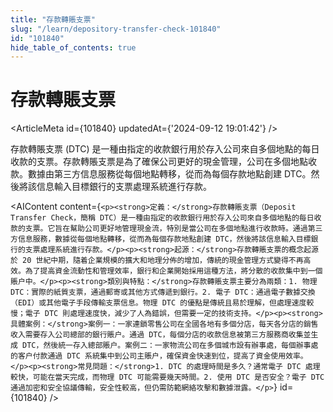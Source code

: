 ```yaml
---
title: "存款轉賬支票"
slug: "/learn/depository-transfer-check-101840"
id: "101840"
hide_table_of_contents: true
---
```



# 存款轉賬支票

<ArticleMeta id={101840} updatedAt={'2024-09-12 19:01:42'} />
<div className='border-solid border-b border-t-0 my-4 border-[var(--ifm-color-gray-300)]' />

存款轉賬支票 (DTC) 是一種由指定的收款銀行用於存入公司來自多個地點的每日收款的支票。存款轉賬支票是為了確保公司更好的現金管理，公司在多個地點收款。數據由第三方信息服務從每個地點轉移，從而為每個存款地點創建 DTC。然後將該信息輸入目標銀行的支票處理系統進行存款。

<AIContent content={`<p><strong>定義：</strong>存款轉賬支票（Deposit Transfer Check，簡稱 DTC）是一種由指定的收款銀行用於存入公司來自多個地點的每日收款的支票。它旨在幫助公司更好地管理現金流，特別是當公司在多個地點進行收款時。通過第三方信息服務，數據從每個地點轉移，從而為每個存款地點創建 DTC，然後將該信息輸入目標銀行的支票處理系統進行存款。</p><p><strong>起源：</strong>存款轉賬支票的概念起源於 20 世紀中期，隨着企業規模的擴大和地理分佈的增加，傳統的現金管理方式變得不再高效。為了提高資金流動性和管理效率，銀行和企業開始採用這種方法，將分散的收款集中到一個賬户中。</p><p><strong>類別與特點：</strong>存款轉賬支票主要分為兩類：1. 物理 DTC：實際的紙質支票，通過郵寄或其他方式傳遞到銀行。2. 電子 DTC：通過電子數據交換（EDI）或其他電子手段傳輸支票信息。物理 DTC 的優點是傳統且易於理解，但處理速度較慢；電子 DTC 則處理速度快，減少了人為錯誤，但需要一定的技術支持。</p><p><strong>具體案例：</strong>案例一：一家連鎖零售公司在全國各地有多個分店，每天各分店的銷售收入需要存入公司總部的銀行賬户。通過 DTC，每個分店的收款信息被第三方服務商收集並生成 DTC，然後統一存入總部賬户。案例二：一家物流公司在多個城市設有辦事處，每個辦事處的客户付款通過 DTC 系統集中到公司主賬户，確保資金快速到位，提高了資金使用效率。</p><p><strong>常見問題：</strong>1. DTC 的處理時間是多久？通常電子 DTC 處理較快，可能在當天完成，而物理 DTC 可能需要幾天時間。2. 使用 DTC 是否安全？電子 DTC 通過加密和安全協議傳輸，安全性較高，但仍需防範網絡攻擊和數據泄露。</p>`} id={101840} />
